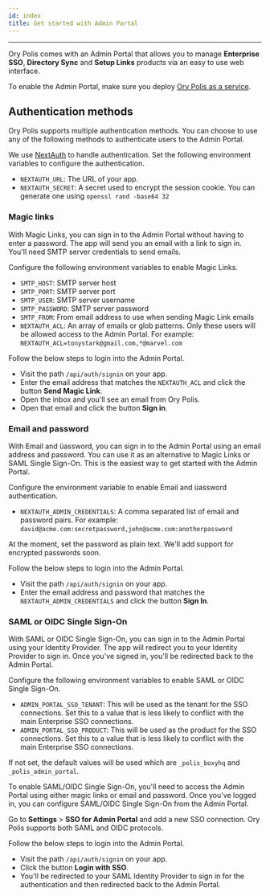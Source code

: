```yaml
---
id: index
title: Get started with Admin Portal
---
```



<CanonicalUrl path="/polis/admin-portal" />

---

Ory Polis comes with an Admin Portal that allows you to manage **Enterprise SSO**, **Directory Sync** and **Setup Links** products
via an easy to use web interface.

To enable the Admin Portal, make sure you deploy [Ory Polis as a service](../quickstart.mdx).

## Authentication methods

Ory Polis supports multiple authentication methods. You can choose to use any of the following methods to authenticate users to
the Admin Portal.

We use [NextAuth](https://next-auth.js.org) to handle authentication. Set the following environment variables to configure the
authentication.

- `NEXTAUTH_URL`: The URL of your app.
- `NEXTAUTH_SECRET`: A secret used to encrypt the session cookie. You can generate one using `openssl rand -base64 32`

### Magic links

With Magic Links, you can sign in to the Admin Portal without having to enter a password. The app will send you an email with a
link to sign in. You'll need SMTP server credentials to send emails.

Configure the following environment variables to enable Magic Links.

- `SMTP_HOST`: SMTP server host
- `SMTP_PORT`: SMTP server port
- `SMTP_USER`: SMTP server username
- `SMTP_PASSWORD`: SMTP server password
- `SMTP_FROM`: From email address to use when sending Magic Link emails
- `NEXTAUTH_ACL`: An array of emails or glob patterns. Only these users will be allowed access to the Admin Portal. For example:
  `NEXTAUTH_ACL=tonystark@gmail.com,*@marvel.com`

Follow the below steps to login into the Admin Portal.

- Visit the path `/api/auth/signin` on your app.
- Enter the email address that matches the `NEXTAUTH_ACL` and click the button **Send Magic Link**.
- Open the inbox and you'll see an email from Ory Polis.
- Open that email and click the button **Sign in**.

### Email and password

With Email and üassword, you can sign in to the Admin Portal using an email address and password. You can use it as an alternative
to Magic Links or SAML Single Sign-On. This is the easiest way to get started with the Admin Portal.

Configure the environment variable to enable Email and üassword authentication.

- `NEXTAUTH_ADMIN_CREDENTIALS`: A comma separated list of email and password pairs. For example:
  `david@acme.com:secretpassword,john@acme.com:anotherpassword`

At the moment, set the password as plain text. We'll add support for encrypted passwords soon.

Follow the below steps to login into the Admin Portal.

- Visit the path `/api/auth/signin` on your app.
- Enter the email address and password that matches the `NEXTAUTH_ADMIN_CREDENTIALS` and click the button **Sign In**.

### SAML or OIDC Single Sign-On

With SAML or OIDC Single Sign-On, you can sign in to the Admin Portal using your Identity Provider. The app will redirect you to
your Identity Provider to sign in. Once you've signed in, you'll be redirected back to the Admin Portal.

Configure the following environment variables to enable SAML or OIDC Single Sign-On.

- `ADMIN_PORTAL_SSO_TENANT`: This will be used as the tenant for the SSO connections. Set this to a value that is less likely to
  conflict with the main Enterprise SSO connections.
- `ADMIN_PORTAL_SSO_PRODUCT`: This will be used as the product for the SSO connections. Set this to a value that is less likely to
  conflict with the main Enterprise SSO connections.

If not set, the default values will be used which are `_polis_boxyhq` and `_polis_admin_portal`.

To enable SAML/OIDC Single Sign-On, you'll need to access the Admin Portal using either magic links or email and password. Once
you've logged in, you can configure SAML/OIDC Single Sign-On from the Admin Portal.

Go to **Settings** > **SSO for Admin Portal** and add a new SSO connection. Ory Polis supports both SAML and OIDC protocols.

Follow the below steps to login into the Admin Portal.

- Visit the path `/api/auth/signin` on your app.
- Click the button **Login with SSO**.
- You'll be redirected to your SAML Identity Provider to sign in for the authentication and then redirected back to the Admin
  Portal.
